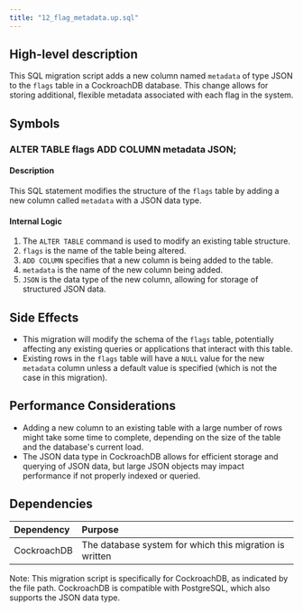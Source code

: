 ```yaml
---
title: "12_flag_metadata.up.sql"
---
```


## High-level description
This SQL migration script adds a new column named `metadata` of type JSON to the `flags` table in a CockroachDB database. This change allows for storing additional, flexible metadata associated with each flag in the system.

## Symbols

### ALTER TABLE flags ADD COLUMN metadata JSON;
#### Description
This SQL statement modifies the structure of the `flags` table by adding a new column called `metadata` with a JSON data type.

#### Internal Logic
1. The `ALTER TABLE` command is used to modify an existing table structure.
2. `flags` is the name of the table being altered.
3. `ADD COLUMN` specifies that a new column is being added to the table.
4. `metadata` is the name of the new column being added.
5. `JSON` is the data type of the new column, allowing for storage of structured JSON data.

## Side Effects
- This migration will modify the schema of the `flags` table, potentially affecting any existing queries or applications that interact with this table.
- Existing rows in the `flags` table will have a `NULL` value for the new `metadata` column unless a default value is specified (which is not the case in this migration).

## Performance Considerations
- Adding a new column to an existing table with a large number of rows might take some time to complete, depending on the size of the table and the database's current load.
- The JSON data type in CockroachDB allows for efficient storage and querying of JSON data, but large JSON objects may impact performance if not properly indexed or queried.

## Dependencies
| Dependency | Purpose |
|:-----------|:--------|
| CockroachDB | The database system for which this migration is written |

Note: This migration script is specifically for CockroachDB, as indicated by the file path. CockroachDB is compatible with PostgreSQL, which also supports the JSON data type.